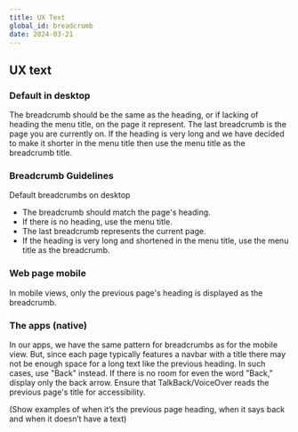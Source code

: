 ```yaml
---
title: UX Text
global_id: breadcrumb
date: 2024-03-21
---
```


## UX text
### Default in desktop
The breadcrumb should be the same as the heading, or if lacking of heading the menu title, on the page it represent. The last breadcrumb is the page you are currently on. If the heading is very long and we have decided to make it shorter in the menu title then use the menu title as the breadcrumb title.


### Breadcrumb Guidelines
Default breadcrumbs on desktop

- The breadcrumb should match the page's heading.
- If there is no heading, use the menu title.
- The last breadcrumb represents the current page.
- If the heading is very long and shortened in the menu title, use the menu title as the breadcrumb.

### Web page mobile
In mobile views, only the previous page's heading is displayed as the breadcrumb.

<Grid columns={2} gapInline="small">
  <Figma node="4252-28407" caption="Desktop" />
  <Figma node="4252-28396" caption="Mobile" />
</Grid>

### The apps (native)
In our apps, we have the same pattern for breadcrumbs as for the mobile view. But, since each page typically features a navbar with a title there may not be enough space for a long text like the previous heading. In such cases, use "Back" instead. If there is no room for even the word "Back," display only the back arrow. Ensure that TalkBack/VoiceOver reads the previous page's title for accessibility.

(Show examples of when it’s the previous page heading, when it says back and when it doesn’t have a text)


